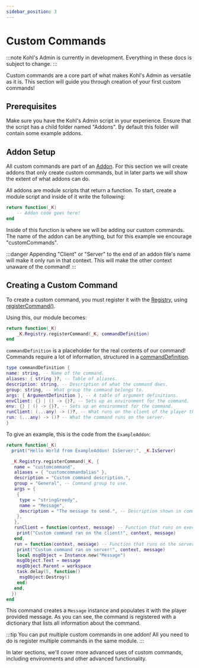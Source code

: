 ```yaml
--- 
sidebar_position: 3
---
```


# Custom Commands

:::note
Kohl's Admin is currently in development. Everything in these docs is subject to change.
:::

Custom commands are a core part of what makes Kohl's Admin as versatile as it is. This section will guide you through creation of your first custom commands!

## Prerequisites

Make sure you have the Kohl's Admin script in your experience. Ensure that the script has a child folder named "Addons".
By default this folder will contain some example addons.

## Addon Setup

<!-- TODO: make an addons page! -->
All custom commands are part of an [Addon](/docs/addons). For this section we will create addons that only create custom commands, but in later parts we will show the extent of what addons can do.

All addons are module scripts that return a function. To start, create a module script and inside of it write the following:

```lua
return function(_K)
    -- Addon code goes here!
end
```

Inside of this function is where we will be adding our custom commands.
The name of the addon can be anything, but for this example we encourage "customCommands".

:::danger
Appending "Client" or "Server" to the end of an addon file's name will make it only run in that context. This will make the other context unaware of the command!
:::

## Creating a Custom Command

To create a custom command, you must register it with the [Registry](/api/Registry), using [registerCommand()](/api/Registry#registerCommand).

Using this, our module becomes:

```lua
return function(_K)
    _K.Registry.registerCommand(_K, commandDefinition)
end
```

`commandDefinition` is a placeholder for the real contents of our command! Commands require a lot of information, structured in a [commandDefinition](/api/Registry#CommandDefinition).

```lua
type commandDefinition {
name: string, -- Name of the command.
aliases: { string }?, -- Table of aliases.
description: string, -- Description of what the command does.
group: string, -- What group the command belongs to.
args: { ArgumentDefinition }, -- A table of argument definitions.
envClient: {} | () -> {}?, -- Sets up an environment for the command.
env: {} | () -> {}?, -- Sets up an environment for the command.
runClient: (...any) -> ()?, -- What runs on the client of the player that ran the command.
run: (...any) -> ()? -- What the command runs on the server.
}
```

To give an example, this is the code from the `ExampleAddon`:

```lua
return function(_K)
  print("Hello World from ExampleAddon! IsServer:", _K.IsServer)

  _K.Registry.registerCommand(_K, {
   name = "customcommand",
   aliases = { "customcommandalias" },
   description = "Custom command description.",
   group = "General", -- Command group to use.
   args = {
    {
     type = "stringGreedy",
     name = "Message",
     description = "The message to send.", -- Description shown in command listings.
    },
   },
   runClient = function(context, message) -- Function that runs on executing player's client.
    print("Custom command ran on the client!", context, message)
   end,
   run = function(context, message) -- Function that runs on the server.
    print("Custom command ran on server!", context, message)
    local msgObject = Instance.new("Message")
    msgObject.Text = message
    msgObject.Parent = workspace
    task.delay(5, function()
     msgObject:Destroy()
    end)
   end,
  })
end
```

This command creates a `Message` instance and populates it with the player provided message. As you can see, the command is registered with a dictionary that lists all information about the command.

:::tip
You can put multiple custom commands in one addon! All you need to do is register multiple commands in the same module.
:::

In later sections, we'll cover more advanced uses of custom commands, including environments and other advanced functionality.
